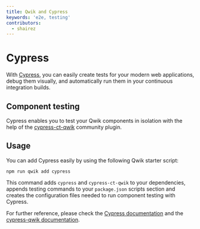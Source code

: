 ```yaml
---
title: Qwik and Cypress
keywords: 'e2e, testing'
contributors:
  - shairez
---
```


# Cypress 

With [Cypress](https://www.cypress.io), you can easily create tests for your modern web applications, debug them visually, and automatically run them in your continuous integration builds.


## Component testing

Cypress enables you to test your Qwik components 
in isolation with the help of the [cypress-ct-qwik](https://github.com/qwikifiers/cypress-qwik) community plugin.




## Usage

You can add Cypress easily by using the following Qwik starter script:

```shell
npm run qwik add cypress
```

This command adds `cypress` and `cypress-ct-qwik` to your dependencies, appends testing commands to your `package.json` 
scripts section and creates the configuration files needed to run component testing with Cypress.


For further reference, please check the [Cypress documentation](https://docs.cypress.io/guides/overview/why-cypress) and the [cypress-qwik documentation](https://github.com/qwikifiers/cypress-qwik).
